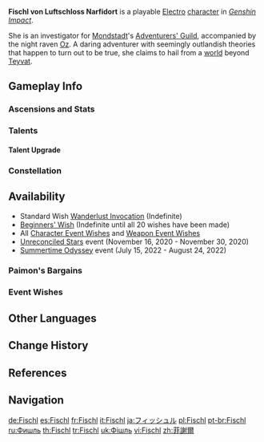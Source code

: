 {{CharacterTabs}}
{{About|the playable character|her illusory alternate persona|Immernacht Fischl|the [[Genius Invokation TCG]] Character Card|Fischl (Character Card)}}
{{Character Infobox
|image            = <gallery>
Fischl Card.png|Card
Character Fischl Full Wish.png|Wish
Character Fischl Game.png|In-Game
</gallery>
|type             = Playable <!--Playable Character Information-->
|quality          = 4
|weapon           = Bow
|element          = Electro
|name             = Fischl <!--Character Information-->
|realname         = Amy<ref>Twitter: [https://twitter.com/GenshinImpact/status/1265492955961286657 (Oz) Mein Fräulein, a letter has been received.]</ref><ref>YouTube: [https://youtu.be/YPuUdLQdcxQ?t=57 New Character Announcement - "Fischl can't lose just yet!"]</ref>
|birthday         = May 27th
|constellation    = Corvus
|region           = Mondstadt
|affiliation      = Adventurers' Guild
|dish             = Die Heilige Sinfonie
|father           = Fischl's Father
|mother           = Fischl's Mother
|obtain           = *[[Wishes]]
*[[Paimon's Bargains]]
|releaseDate      = 2020-09-28
|title            = Prinzessin der Verurteilung! <!--Titles-->
|title2           = Sovereign of Immernachtreich
|voiceEN          = [[imdb:nm3743705|Brittany Cox]]<ref name="Fischl EN/JP">Twitter: [https://twitter.com/GenshinImpact/status/1325045335387877378 VA Announcement]</ref><br />Oz: [[imdb:nm1408690|Ben Pronsky]]<ref name="Oz EN/JP">Twitter: [https://twitter.com/GenshinImpact/status/1330345930227388416 VA Announcement]</ref> <!--Voice Actors-->
|voiceCN          = [https://zh.moegirl.org.cn/Mace Mace]<ref name ="Fischl and Oz CN">Weibo: [https://weibo.com/6593199887/IBrm7EYhA Fischl Chinese Character Demo]</ref><br />Oz: [https://baike.baidu.com/item/%E8%B5%B5%E6%82%A6%E7%A8%8B/56230792 Zhao Yuecheng ({{zh|赵悦程}})]<ref>Bilibili: [https://www.bilibili.com/video/BV11d4y1Q7BU {{zh|《原神》剧情PV-「辉金盛夏」}}] Video Description</ref>
|voiceJP          = {{w|Maaya Uchida|Uchida Maaya ({{ja|内田真礼}})}}<ref name="Fischl EN/JP" /><br />Oz: {{w|Yasunori Masutani|Masutani Yasunori ({{ja|増谷康紀}})}}<ref name="Oz EN/JP" />
|voiceKR          = {{w|ko:박고운|Park Go-woon ({{ko|박고운}})}}<ref>Twitter: [https://twitter.com/genshinimpactkr/status/1325032711858221057 VA Announcement]</ref><br />Oz: {{w|ko:이현 (성우)|Lee Hyun ({{ko|이현}})}}<ref>Twitter: [https://twitter.com/genshinimpactkr/status/1330345835234615296 VA Announcement]</ref>
}}
'''Fischl von Luftschloss Narfidort''' is a playable [[Electro]] [[character]] in ''[[Genshin Impact]]''.

She is an investigator for [[Mondstadt]]'s [[Adventurers' Guild]], accompanied by the night raven [[Oz]].  A daring adventurer with seemingly outlandish theories that happen to turn out to be true, she claims to hail from a [[Immernachtreich|world]] beyond [[Teyvat]].

==Gameplay Info==
===Ascensions and Stats===
{{Character Ascensions and Stats}}

===Talents===
{{Talent Table}}

====Talent Upgrade====
{{Talent Upgrade}}

===Constellation===
{{Constellation Table}}

==Availability==
*Standard Wish [[Wanderlust Invocation]] (Indefinite)
*[[Beginners' Wish]] (Indefinite until all 20 wishes have been made)
*All [[Character Event Wishes]] and [[Weapon Event Wishes]]
*[[Unreconciled Stars#Prinzessin's Pact|Unreconciled Stars]] event (November 16, 2020 - November 30, 2020)
*[[Summertime Odyssey]] event (July 15, 2022 - August 24, 2022)

===Paimon's Bargains===
{{Paimon's Bargains History}}

===Event Wishes===
{{Featured}}

==Other Languages==
{{Other Languages|default_hidden = 1
|en      = Fischl
|zhs     = 菲谢尔
|zhs_rm  = Fēixiè'ěr
|zht     = 菲謝爾
|zht_rm  = Fēixiè'ěr
|ja      = フィッシュル
|ja_rm   = Fisshuru
|ko      = 피슬
|ko_rm   = Piseul
|es      = Fischl
|fr      = Fischl
|ru      = Фишль
|th      = Fischl
|vi      = Fischl
|de      = Fischl
|id      = Fischl
|pt      = Fischl
|tr      = Fischl
|it      = Fischl
}}

==Change History==
{{Change History|1.0}}

==References==
{{Reflist|2}}

==Navigation==
{{Character Navbox}}

[[de:Fischl]]
[[es:Fischl]]
[[fr:Fischl]]
[[it:Fischl]]
[[ja:フィッシュル]]
[[pl:Fischl]]
[[pt-br:Fischl]]
[[ru:Фишль]]
[[th:Fischl]]
[[tr:Fischl]]
[[uk:Фішль]]
[[vi:Fischl]]
[[zh:菲謝爾]]